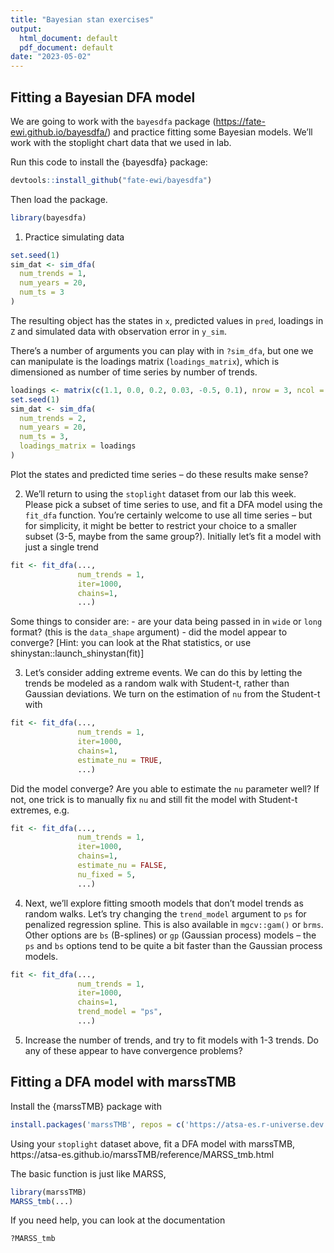 ```yaml
---
title: "Bayesian stan exercises"
output:
  html_document: default
  pdf_document: default
date: "2023-05-02"
---
```


## Fitting a Bayesian DFA model

We are going to work with the `bayesdfa` package (<https://fate-ewi.github.io/bayesdfa/>) and practice fitting some Bayesian models. We'll work with the stoplight chart data that we used in lab.

Run this code to install the {bayesdfa} package:
```r
devtools::install_github("fate-ewi/bayesdfa")
```
Then load the package.
```r
library(bayesdfa)
```

1. Practice simulating data

```r
set.seed(1)
sim_dat <- sim_dfa(
  num_trends = 1,
  num_years = 20,
  num_ts = 3
)
```

The resulting object has the states in `x`, predicted values in `pred`, loadings in `Z` and simulated data with observation error in `y_sim`. 

There's a number of arguments you can play with in `?sim_dfa`, but one we can manipulate is the loadings matrix (`loadings_matrix`), which is dimensioned as number of time series by number of trends. 

```r
loadings <- matrix(c(1.1, 0.0, 0.2, 0.03, -0.5, 0.1), nrow = 3, ncol = 2)
set.seed(1)
sim_dat <- sim_dfa(
  num_trends = 2,
  num_years = 20,
  num_ts = 3,
  loadings_matrix = loadings
)
```

Plot the states and predicted time series -- do these results make sense?  

2. We'll return to using the `stoplight` dataset from our lab this week. Please pick a subset of time series to use, and fit a DFA model using the `fit_dfa` function. You're certainly welcome to use all time series -- but for simplicity, it might be better to restrict your choice to a smaller subset (3-5, maybe from the same group?). Initially let's fit a model with just a single trend

```r
fit <- fit_dfa(...,
               num_trends = 1,
               iter=1000,
               chains=1,
               ...)
```


Some things to consider are:
- are your data being passed in in `wide` or `long` format? (this is the `data_shape` argument)
- did the model appear to converge? [Hint: you can look at the Rhat statistics, or use shinystan::launch_shinystan(fit)]

3. Let's consider adding extreme events. We can do this by letting the trends be modeled as a random walk with Student-t, rather than Gaussian deviations. We turn on the estimation of `nu` from the Student-t with

```r
fit <- fit_dfa(...,
               num_trends = 1,
               iter=1000,
               chains=1,
               estimate_nu = TRUE,
               ...)
```

Did the model converge? Are you able to estimate the `nu` parameter well? If not, one trick is to manually fix `nu` and still fit the model with Student-t extremes, e.g.  

```r
fit <- fit_dfa(...,
               num_trends = 1,
               iter=1000,
               chains=1,
               estimate_nu = FALSE,
               nu_fixed = 5,
               ...)
```


4. Next, we'll explore fitting smooth models that don't model trends as random walks. Let's try changing the `trend_model` argument to `ps` for penalized regression spline. This is also available in `mgcv::gam()` or `brms`. Other options are `bs` (B-splines) or `gp` (Gaussian process) models -- the `ps` and `bs` options tend to be quite a bit faster than the Gaussian process models.  

```r
fit <- fit_dfa(...,
               num_trends = 1,
               iter=1000,
               chains=1,
               trend_model = "ps",
               ...)
```

5. Increase the number of trends, and try to fit models with 1-3 trends. Do any of these appear to have convergence problems? 

## Fitting a DFA model with marssTMB

Install the {marssTMB} package with
```r
install.packages('marssTMB', repos = c('https://atsa-es.r-universe.dev', 'https://cloud.r-project.org'))
```

Using your `stoplight` dataset above, fit a DFA model with marssTMB, https://atsa-es.github.io/marssTMB/reference/MARSS_tmb.html

The basic function is just like MARSS,  

```r
library(marssTMB)
MARSS_tmb(...)
```

If you need help, you can look at the documentation

```r
?MARSS_tmb
```




